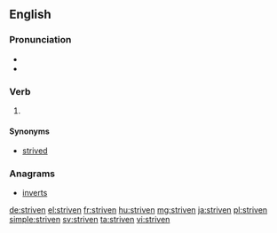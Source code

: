 ==English==

===Pronunciation===
* {{IPA|/ˈstɹɪvən/|lang=en}}
* {{rhymes|ɪvən|lang=en}}

===Verb===
{{head|en|past participle}}

# {{past participle of|strive|lang=en|nocat=1}}

====Synonyms====
* [[strived]]

===Anagrams===
* [[inverts#English|inverts]]

[[de:striven]]
[[el:striven]]
[[fr:striven]]
[[hu:striven]]
[[mg:striven]]
[[ja:striven]]
[[pl:striven]]
[[simple:striven]]
[[sv:striven]]
[[ta:striven]]
[[vi:striven]]